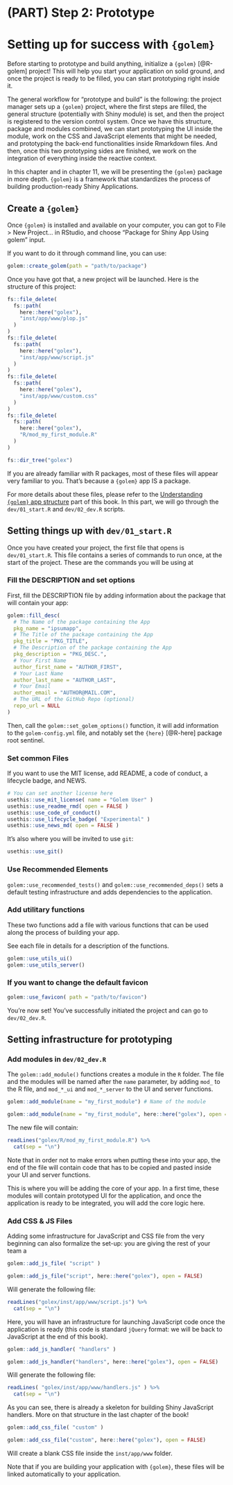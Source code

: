 # (PART) Step 2: Prototype {-}

# Setting up for success with `{golem}`

Before starting to prototype and build anything, initialize a `{golem}` [@R-golem] project! 
This will help you start your application on solid ground, and once the project is ready to be filled, you can start prototyping right inside it.

The general workflow for "prototype and build" is the following: the project manager sets up a `{golem}` project, where the first steps are filled, the general structure (potentially with Shiny module) is set, and then the project is registered to the version control system. 
Once we have this structure, package and modules combined, we can start prototyping the UI inside the module, work on the CSS and JavaScript elements that might be needed, and prototyping the back-end functionalities inside Rmarkdown files. 
And then, once this two prototyping sides are finished, we work on the integration of everything inside the reactive context.

In this chapter and in chapter 11, we will be presenting the `{golem}` package in more depth.
`{golem}` is a framework that standardizes the process of building production-ready Shiny Applications. 

## Create a `{golem}`

Once `{golem}` is installed and available on your computer, you can got to File > New Project... in RStudio, and choose "Package for Shiny App Using golem" input. 

If you want to do it through command line, you can use:

```r
golem::create_golem(path = "path/to/package")
```

Once you have got that, a new project will be launched. 
Here is the structure of this project:

```r
fs::file_delete(
  fs::path(
    here::here("golex"), 
    "inst/app/www/plop.js"
  )
)
fs::file_delete(
  fs::path(
    here::here("golex"), 
    "inst/app/www/script.js"
  )
)
fs::file_delete(
  fs::path(
    here::here("golex"), 
    "inst/app/www/custom.css"
  )
)
fs::file_delete(
  fs::path(
    here::here("golex"), 
    "R/mod_my_first_module.R"
  )
)
```


```r
fs::dir_tree("golex")
```

If you are already familiar with R packages, most of these files will appear very familiar to you. 
That's because a `{golem}` app IS a package.

For more details about these files, please refer to the [Understanding `{golem}` app structure]() part of this book. 
In this part, we will go through the `dev/01_start.R` and `dev/02_dev.R` scripts.

## Setting things up with `dev/01_start.R`

Once you have created your project, the first file that opens is `dev/01_start.R`. 
This file contains a series of commands to run once, at the start of the project. 
These are the commands you will be using at 

### Fill the DESCRIPTION and set options

First, fill the DESCRIPTION file by adding information about the package that will contain your app:

```r
golem::fill_desc(
  # The Name of the package containing the App 
  pkg_name = "ipsumapp", 
  # The Title of the package containing the App 
  pkg_title = "PKG_TITLE", 
  # The Description of the package containing the App 
  pkg_description = "PKG_DESC.", 
  # Your First Name
  author_first_name = "AUTHOR_FIRST", 
  # Your Last Name
  author_last_name = "AUTHOR_LAST", 
  # Your Email
  author_email = "AUTHOR@MAIL.COM", 
  # The URL of the GitHub Repo (optional) 
  repo_url = NULL 
)   
```

Then, call the `golem::set_golem_options()` function, it will add information to the `golem-config.yml` file, and notably set the `{here}` [@R-here] package root sentinel. 

### Set common Files 

If you want to use the MIT license, add README, a code of conduct, a lifecycle badge, and NEWS.

```r
# You can set another license here
usethis::use_mit_license( name = "Golem User" )  
usethis::use_readme_rmd( open = FALSE )
usethis::use_code_of_conduct()
usethis::use_lifecycle_badge( "Experimental" )
usethis::use_news_md( open = FALSE )
```

It's also where you will be invited to use `git`:

```r
usethis::use_git()
```


### Use Recommended Elements

`golem::use_recommended_tests()` and `golem::use_recommended_deps()` sets a default testing infrastructure and adds dependencies to the application. 

### Add utilitary functions

These two functions add a file with various functions that can be used along the process of building your app.

See each file in details for a description of the functions.

```r
golem::use_utils_ui()
golem::use_utils_server()
```

### If you want to change the default favicon

```r
golem::use_favicon( path = "path/to/favicon")
```

You're now set! 
You've successfully initiated the project and can go to `dev/02_dev.R`.

## Setting infrastructure for prototyping 

### Add modules in `dev/02_dev.R`

The `golem::add_module()` functions creates a module in the `R` folder. 
The file and the modules will be named after the `name` parameter, by adding `mod_` to the R file, and `mod_*_ui` and `mod_*_server` to the UI and server functions.

```r
golem::add_module(name = "my_first_module") # Name of the module
```

```r
golem::add_module(name = "my_first_module", here::here("golex"), open = FALSE) 
```
 
The new file will contain:

```r
readLines("golex/R/mod_my_first_module.R") %>% 
  cat(sep = "\n")
```

Note that in order not to make errors when putting these into your app, the end of the file will contain code that has to be copied and pasted inside your UI and server functions. 

This is where you will be adding the core of your app. 
In a first time, these modules will contain prototyped UI for the application, and once the application is ready to be integrated, you will add the core logic here.

### Add CSS & JS Files

Adding some infrastructure for JavaScript and CSS file from the very beginning can also formalize the set-up: you are giving the rest of your team a 

```r
golem::add_js_file( "script" )
```


```r
golem::add_js_file("script", here::here("golex"), open = FALSE)
```

Will generate the following file:

```r
readLines("golex/inst/app/www/script.js") %>% 
  cat(sep = "\n")
```

Here, you will have an infrastructure for launching JavaScript code once the application is ready (this code is standard `jQuery` format: we will be back to JavaScript at the end of this book).

```r
golem::add_js_handler( "handlers" )
```

```r
golem::add_js_handler("handlers", here::here("golex"), open = FALSE)
```

Will generate the following file:

```r
readLines( "golex/inst/app/www/handlers.js" ) %>% 
  cat(sep = "\n")
```

As you can see, there is already a skeleton for building Shiny JavaScript handlers. 
More on that structure in the last chapter of the book!

```r
golem::add_css_file( "custom" )
```

```r
golem::add_css_file("custom", here::here("golex"), open = FALSE)
```

Will create a blank CSS file inside the `inst/app/www` folder.

Note that if you are building your application with `{golem}`, these files will be linked automatically to your application. 

